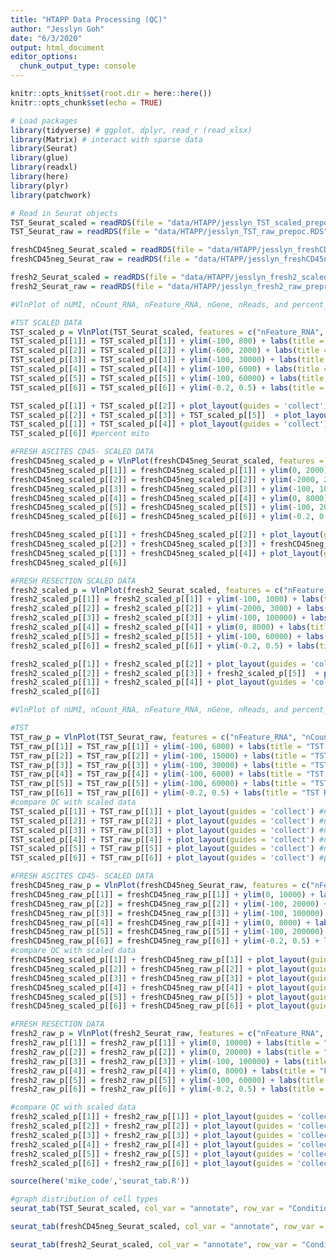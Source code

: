 ```yaml
---
title: "HTAPP Data Processing (QC)"
author: "Jesslyn Goh"
date: "6/3/2020"
output: html_document
editor_options: 
  chunk_output_type: console
---
```


```r
knitr::opts_knit$set(root.dir = here::here())
knitr::opts_chunk$set(echo = TRUE)
```

```r
# Load packages
library(tidyverse) # ggplot, dplyr, read_r (read_xlsx)
library(Matrix) # interact with sparse data
library(Seurat)
library(glue)
library(readxl)
library(here)
library(plyr)
library(patchwork)

# Read in Seurat objects
TST_Seurat_scaled = readRDS(file = "data/HTAPP/jesslyn_TST_scaled_prepoc.RDS")
TST_Seurat_raw = readRDS(file = "data/HTAPP/jesslyn_TST_raw_prepoc.RDS")

freshCD45neg_Seurat_scaled = readRDS(file = "data/HTAPP/jesslyn_freshCD45neg_scaled_preproc.RDS")
freshCD45neg_Seurat_raw = readRDS(file = "data/HTAPP/jesslyn_freshCD45neg_raw_preproc.RDS")

fresh2_Seurat_scaled = readRDS(file = "data/HTAPP/jesslyn_fresh2_scaled_preproc.RDS")
fresh2_Seurat_raw = readRDS(file = "data/HTAPP/jesslyn_fresh2_raw_preproc.RDS")

```

```r
#VlnPlot of nUMI, nCount_RNA, nFeature_RNA, nGene, nReads, and percent_mito to see if filtered using those parameters 

#TST SCALED DATA
TST_scaled_p = VlnPlot(TST_Seurat_scaled, features = c("nFeature_RNA", "nCount_RNA", "nUMI", "nGene", "nReads", "percent_mito"), pt.size = 0.5, combine = F) 
TST_scaled_p[[1]] = TST_scaled_p[[1]] + ylim(-100, 800) + labs(title = "TST Scaled nFeature_RNA")
TST_scaled_p[[2]] = TST_scaled_p[[2]] + ylim(-600, 2000) + labs(title = "TST Scaled nCount_RNA")
TST_scaled_p[[3]] = TST_scaled_p[[3]] + ylim(-100, 30000) + labs(title = "TST Scaled nUMI")
TST_scaled_p[[4]] = TST_scaled_p[[4]] + ylim(-100, 6000) + labs(title = "TST Scaled nGene")
TST_scaled_p[[5]] = TST_scaled_p[[5]] + ylim(-100, 60000) + labs(title = "TST Scaled nReads")
TST_scaled_p[[6]] = TST_scaled_p[[6]] + ylim(-0.2, 0.5) + labs(title = "TST Scaled percent_mito")

TST_scaled_p[[1]] + TST_scaled_p[[2]] + plot_layout(guides = 'collect') #nFeature vs nCount
TST_scaled_p[[2]] + TST_scaled_p[[3]] + TST_scaled_p[[5]]  + plot_layout(guides = 'collect') #nCount vs. nUMI vs. nReads
TST_scaled_p[[1]] + TST_scaled_p[[4]] + plot_layout(guides = 'collect') #nFeature vs nGene 
TST_scaled_p[[6]] #percent mito

#FRESH ASCITES CD45- SCALED DATA
freshCD45neg_scaled_p = VlnPlot(freshCD45neg_Seurat_scaled, features = c("nFeature_RNA", "nCount_RNA", "nUMI", "nGene", "nReads", "percent_mito"), pt.size = 0.5, combine = F) 
freshCD45neg_scaled_p[[1]] = freshCD45neg_scaled_p[[1]] + ylim(0, 2000) + labs(title = "Fresh CD45- Scaled nFeature_RNA")
freshCD45neg_scaled_p[[2]] = freshCD45neg_scaled_p[[2]] + ylim(-2000, 2000) + labs(title = "Fresh CD45- Scaled nCount_RNA")
freshCD45neg_scaled_p[[3]] = freshCD45neg_scaled_p[[3]] + ylim(-100, 100000) + labs(title = "Fresh CD45- Scaled nUMI")
freshCD45neg_scaled_p[[4]] = freshCD45neg_scaled_p[[4]] + ylim(0, 8000) + labs(title = "Fresh CD45- Scaled nGene")
freshCD45neg_scaled_p[[5]] = freshCD45neg_scaled_p[[5]] + ylim(-100, 200000) + labs(title = "Fresh CD45- Scaled nReads")
freshCD45neg_scaled_p[[6]] = freshCD45neg_scaled_p[[6]] + ylim(-0.2, 0.5) + labs(title = "Fresh CD45- Scaled percent_mito")

freshCD45neg_scaled_p[[1]] + freshCD45neg_scaled_p[[2]] + plot_layout(guides = 'collect') #nFeature vs nCount
freshCD45neg_scaled_p[[2]] + freshCD45neg_scaled_p[[3]] + freshCD45neg_scaled_p[[5]]  + plot_layout(guides = 'collect') #nCount vs. nUMI vs. nReads
freshCD45neg_scaled_p[[1]] + freshCD45neg_scaled_p[[4]] + plot_layout(guides = 'collect') #nFeature vs nGene 
freshCD45neg_scaled_p[[6]]

#FRESH RESECTION SCALED DATA 
fresh2_scaled_p = VlnPlot(fresh2_Seurat_scaled, features = c("nFeature_RNA", "nCount_RNA", "nUMI", "nGene", "nReads", "percent_mito"), pt.size = 0.5, combine = F)
fresh2_scaled_p[[1]] = fresh2_scaled_p[[1]] + ylim(-100, 1000) + labs(title = "Fresh Resection Scaled nFeature_RNA")
fresh2_scaled_p[[2]] = fresh2_scaled_p[[2]] + ylim(-2000, 3000) + labs(title = "Fresh Resection Scaled nCount_RNA")
fresh2_scaled_p[[3]] = fresh2_scaled_p[[3]] + ylim(-100, 100000) + labs(title = "Fresh Resection Scaled nUMI")
fresh2_scaled_p[[4]] = fresh2_scaled_p[[4]] + ylim(0, 8000) + labs(title = "Fresh Resection Scaled nGene")
fresh2_scaled_p[[5]] = fresh2_scaled_p[[5]] + ylim(-100, 60000) + labs(title = "Fresh Resection Scaled nReads")
fresh2_scaled_p[[6]] = fresh2_scaled_p[[6]] + ylim(-0.2, 0.5) + labs(title = "Fresh Resection Scaled percent_mito")

fresh2_scaled_p[[1]] + fresh2_scaled_p[[2]] + plot_layout(guides = 'collect') #nFeature vs nCount
fresh2_scaled_p[[2]] + fresh2_scaled_p[[3]] + fresh2_scaled_p[[5]]  + plot_layout(guides = 'collect') #nCount vs. nUMI vs. nReads
fresh2_scaled_p[[1]] + fresh2_scaled_p[[4]] + plot_layout(guides = 'collect') #nFeature vs nGene 
fresh2_scaled_p[[6]]
```

```r
#VlnPlot of nUMI, nCount_RNA, nFeature_RNA, nGene, nReads, and percent_mito. Compare with scaled plots. 

#TST 
TST_raw_p = VlnPlot(TST_Seurat_raw, features = c("nFeature_RNA", "nCount_RNA", "nUMI", "nGene", "nReads", "percent_mito"), pt.size = 0.5, combine = F)
TST_raw_p[[1]] = TST_raw_p[[1]] + ylim(-100, 6000) + labs(title = "TST Raw nFeature_RNA")
TST_raw_p[[2]] = TST_raw_p[[2]] + ylim(-100, 15000) + labs(title = "TST Raw nCount_RNA")
TST_raw_p[[3]] = TST_raw_p[[3]] + ylim(-100, 30000) + labs(title = "TST Raw nUMI")
TST_raw_p[[4]] = TST_raw_p[[4]] + ylim(-100, 6000) + labs(title = "TST Raw nGene")
TST_raw_p[[5]] = TST_raw_p[[5]] + ylim(-100, 60000) + labs(title = "TST Raw nReads")
TST_raw_p[[6]] = TST_raw_p[[6]] + ylim(-0.2, 0.5) + labs(title = "TST Raw percent mito")
#compare QC with scaled data 
TST_scaled_p[[1]] + TST_raw_p[[1]] + plot_layout(guides = 'collect') #nFeature
TST_scaled_p[[2]] + TST_raw_p[[2]] + plot_layout(guides = 'collect') #nCount 
TST_scaled_p[[3]] + TST_raw_p[[3]] + plot_layout(guides = 'collect') #nUMI
TST_scaled_p[[4]] + TST_raw_p[[4]] + plot_layout(guides = 'collect') #nGene
TST_scaled_p[[5]] + TST_raw_p[[5]] + plot_layout(guides = 'collect') #nReads
TST_scaled_p[[6]] + TST_raw_p[[6]] + plot_layout(guides = 'collect') #percent_mito

#FRESH ASCITES CD45- SCALED DATA
freshCD45neg_raw_p = VlnPlot(freshCD45neg_Seurat_raw, features = c("nFeature_RNA", "nCount_RNA", "nUMI", "nGene", "nReads", "percent_mito"), pt.size = 0.5, combine = F) 
freshCD45neg_raw_p[[1]] = freshCD45neg_raw_p[[1]] + ylim(0, 10000) + labs(title = "Fresh CD45- Raw nFeature_RNA")
freshCD45neg_raw_p[[2]] = freshCD45neg_raw_p[[2]] + ylim(-100, 20000) + labs(title = "Fresh CD45- Raw nCount_RNA")
freshCD45neg_raw_p[[3]] = freshCD45neg_raw_p[[3]] + ylim(-100, 100000) + labs(title = "Fresh CD45- Raw nUMI")
freshCD45neg_raw_p[[4]] = freshCD45neg_raw_p[[4]] + ylim(0, 8000) + labs(title = "Fresh CD45- Raw nGene")
freshCD45neg_raw_p[[5]] = freshCD45neg_raw_p[[5]] + ylim(-100, 200000) + labs(title = "Fresh CD45- Raw nReads")
freshCD45neg_raw_p[[6]] = freshCD45neg_raw_p[[6]] + ylim(-0.2, 0.5) + labs(title = "Fresh CD45- Raw percent_mito")
#compare QC with scaled data 
freshCD45neg_scaled_p[[1]] + freshCD45neg_raw_p[[1]] + plot_layout(guides = 'collect') #nFeature
freshCD45neg_scaled_p[[2]] + freshCD45neg_raw_p[[2]] + plot_layout(guides = 'collect') #nCount 
freshCD45neg_scaled_p[[3]] + freshCD45neg_raw_p[[3]] + plot_layout(guides = 'collect') #nUMI
freshCD45neg_scaled_p[[4]] + freshCD45neg_raw_p[[4]] + plot_layout(guides = 'collect') #nGene
freshCD45neg_scaled_p[[5]] + freshCD45neg_raw_p[[5]] + plot_layout(guides = 'collect') #nReads
freshCD45neg_scaled_p[[6]] + freshCD45neg_raw_p[[6]] + plot_layout(guides = 'collect') #percent_mito

#FRESH RESECTION DATA
fresh2_raw_p = VlnPlot(fresh2_Seurat_raw, features = c("nFeature_RNA", "nCount_RNA", "nUMI", "nGene", "nReads", "percent_mito"), pt.size = 0.5, combine = F) 
fresh2_raw_p[[1]] = fresh2_raw_p[[1]] + ylim(0, 10000) + labs(title = "Fresh Resection Raw nFeature_RNA")
fresh2_raw_p[[2]] = fresh2_raw_p[[2]] + ylim(0, 20000) + labs(title = "Fresh Resection Raw nCount_RNA")
fresh2_raw_p[[3]] = fresh2_raw_p[[3]] + ylim(-100, 100000) + labs(title = "Fresh Resection Raw nUMI")
fresh2_raw_p[[4]] = fresh2_raw_p[[4]] + ylim(0, 8000) + labs(title = "Fresh Resection Raw nGene")
fresh2_raw_p[[5]] = fresh2_raw_p[[5]] + ylim(-100, 60000) + labs(title = "Fresh Resection Raw nReads")
fresh2_raw_p[[6]] = fresh2_raw_p[[6]] + ylim(-0.2, 0.5) + labs(title = "Fresh Resection Raw percent_mito")

#compare QC with scaled data 
fresh2_scaled_p[[1]] + fresh2_raw_p[[1]] + plot_layout(guides = 'collect') #nFeature
fresh2_scaled_p[[2]] + fresh2_raw_p[[2]] + plot_layout(guides = 'collect') #nCount 
fresh2_scaled_p[[3]] + fresh2_raw_p[[3]] + plot_layout(guides = 'collect') #nUMI
fresh2_scaled_p[[4]] + fresh2_raw_p[[4]] + plot_layout(guides = 'collect') #nGene
fresh2_scaled_p[[5]] + fresh2_raw_p[[5]] + plot_layout(guides = 'collect') #nReads
fresh2_scaled_p[[6]] + fresh2_raw_p[[6]] + plot_layout(guides = 'collect') #percent_mito
```

```r
source(here('mike_code','seurat_tab.R'))

#graph distribution of cell types 
seurat_tab(TST_Seurat_scaled, col_var = "annotate", row_var = "Condition", title = "Number of cells per cell type for TST scaled")

seurat_tab(freshCD45neg_Seurat_scaled, col_var = "annotate", row_var = "Condition", title = "Number of cells per cell type for freshCD45neg scaled")

seurat_tab(fresh2_Seurat_scaled, col_var = "annotate", row_var = "Condition", title = "Number of cells per cell type for fresh2 scaled")

```
